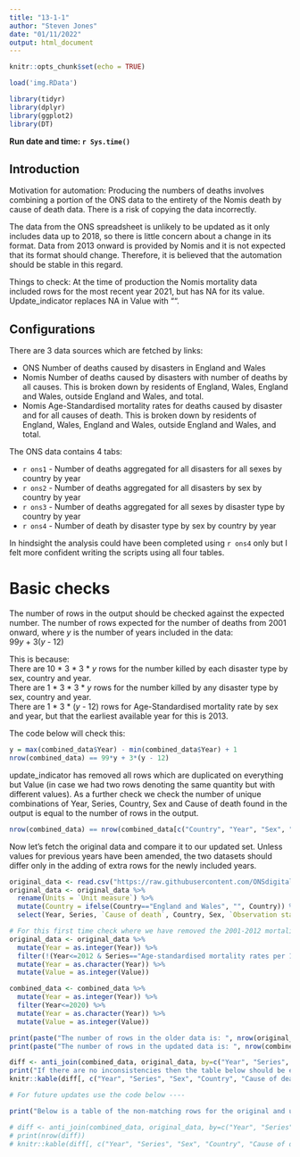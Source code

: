 ```yaml
---
title: "13-1-1"
author: "Steven Jones"
date: "01/11/2022"
output: html_document
---
```


```r
knitr::opts_chunk$set(echo = TRUE)
```

```r
load('img.RData')
```



```r
library(tidyr)
library(dplyr)
library(ggplot2)
library(DT)
```

**Run date and time: `r Sys.time()`**

## Introduction

Motivation for automation: 
Producing the numbers of deaths involves combining a portion of the ONS data to the entirety of the Nomis death by cause of death data. There is a risk of copying the data incorrectly. 

The data from the ONS spreadsheet is unlikely to be updated as it only includes data up to 2018, so there is little concern about a change in its format. Data from 2013 onward is provided by Nomis  and it is not expected that its format should change. Therefore, it is believed that the automation should be stable in this regard. 

Things to check:
At the time of production the Nomis mortality data included rows for the most recent year 2021, but has NA for its value. Update_indicator replaces NA in Value with "".

## Configurations

There are 3 data sources which are fetched by links:

* ONS Number of deaths caused by disasters in England and Wales
* Nomis Number of deaths caused by disasters with number of deaths by all causes. This is broken down by residents of England, Wales, England and Wales, outside England and Wales, and total.
* Nomis Age-Standardised mortality rates for deaths caused by disaster and for all causes of death. This is broken down by residents of England, Wales, England and Wales, outside England and Wales, and total.

The ONS data contains 4 tabs:

* `r ons1` - Number of deaths aggregated for all disasters for all sexes by country by year
* `r ons2` - Number of deaths aggregated for all disasters by sex by country by year
* `r ons3` - Number of deaths aggregated for all sexes by disaster type by country by year
* `r ons4` - Number of death by disaster type by sex by country by year 

In hindsight the analysis could have been completed using `r ons4` only but I felt more confident writing the scripts using all four tables. 

# Basic checks

The number of rows in the output should be checked against the expected number.
The number of rows expected for the number of deaths from 2001 onward, where *y* is the number of years included in the data:  
99*y* + 3(*y* - 12)  

This is because:  
There are 10 * 3 * 3 * *y* rows for the number killed by each disaster type by sex, country and year.  
There are 1 * 3 * 3 * *y* rows for the number killed by any disaster type by sex, country and year.  
There are 1 * 3 * (*y* - 12) rows for Age-Standardised mortality rate by sex and year, but that the earliest available year for this is 2013.  

The code below will check this: 

```r
y = max(combined_data$Year) - min(combined_data$Year) + 1
nrow(combined_data) == 99*y + 3*(y - 12)
```

update_indicator has removed all rows which are duplicated on everything but Value (in case we had two rows denoting the same quantity but with different values). As a further check we check the number of unique combinations of Year, Series, Country, Sex and Cause of death found in the output is equal to the number of rows in the output.

```r
nrow(combined_data) == nrow(combined_data[c("Country", "Year", "Sex", "Cause of death", "Series")])
```

Now let's fetch the original data and compare it to our updated set. Unless values for previous years have been amended, the two datasets should differ only in the adding of extra rows for the newly included years.  

```r
original_data <- read.csv("https://raw.githubusercontent.com/ONSdigital/sdg-data/master/data/indicator_13-1-1.csv", check.names = FALSE)
original_data <- original_data %>% 
  rename(Units = `Unit measure`) %>% 
  mutate(Country = ifelse(Country=="England and Wales", "", Country)) %>% # Some rows were labelled "England and Wales" not ""
  select(Year, Series, `Cause of death`, Country, Sex, `Observation status`, `Unit multiplier`, `Units`, GeoCode, Value)

# For this first time check where we have removed the 2001-2012 mortality data use the code below ----
original_data <- original_data %>%
  mutate(Year = as.integer(Year)) %>%
  filter(!(Year<=2012 & Series=="Age-standardised mortality rates per 100,000 population")) %>%
  mutate(Year = as.character(Year)) %>% 
  mutate(Value = as.integer(Value))

combined_data <- combined_data %>% 
  mutate(Year = as.integer(Year)) %>%
  filter(Year<=2020) %>% 
  mutate(Year = as.character(Year)) %>% 
  mutate(Value = as.integer(Value))

print(paste("The number of rows in the older data is: ", nrow(original_data)))
print(paste("The number of rows in the updated data is: ", nrow(combined_data)))

diff <- anti_join(combined_data, original_data, by=c("Year", "Series", "Sex", "Country", "Cause of death")) 
print("If there are no inconsistencies then the table below should be empty")
knitr::kable(diff[, c("Year", "Series", "Sex", "Country", "Cause of death", "Value")], "pipe")

# For future updates use the code below ----

print("Below is a table of the non-matching rows for the original and updated data, it should only be populated for years which are later than are covered in the original data")

# diff <- anti_join(combined_data, original_data, by=c("Year", "Series", "Sex", "Country", "Cause of death")) 
# print(nrow(diff))
# knitr::kable(diff[, c("Year", "Series", "Sex", "Country", "Cause of death", "Value")], "pipe")

```